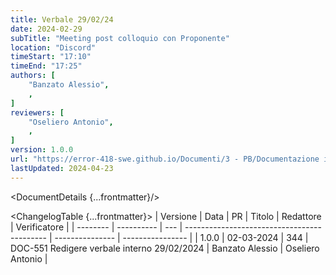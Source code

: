 ```yaml
---
title: Verbale 29/02/24
date: 2024-02-29
subTitle: "Meeting post colloquio con Proponente"
location: "Discord"
timeStart: "17:10"
timeEnd: "17:25"
authors: [
	"Banzato Alessio",
	,
]
reviewers: [
	"Oseliero Antonio",
	,
]
version: 1.0.0
url: "https://error-418-swe.github.io/Documenti/3 - PB/Documentazione interna/Verbali/24-02-29_v1.0.0.pdf"
lastUpdated: 2024-04-23
---
```



<DocumentDetails {...frontmatter}/>

<ChangelogTable {...frontmatter}>
| Versione | Data       | PR  | Titolo                                      | Redattore       | Verificatore     |
| -------- | ---------- | --- | ------------------------------------------- | --------------- | ---------------- |
| 1.0.0    | 02-03-2024 | 344 | DOC-551 Redigere verbale interno 29/02/2024 | Banzato Alessio | Oseliero Antonio |
</ChangelogTable>

